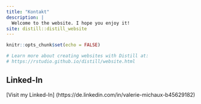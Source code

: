 ```yaml
---
title: "Kontakt"
description: |
  Welcome to the website. I hope you enjoy it!
site: distill::distill_website
---
```


```r
knitr::opts_chunk$set(echo = FALSE)

# Learn more about creating websites with Distill at:
# https://rstudio.github.io/distill/website.html

```

## Linked-In

[Visit my Linked-In] (https://de.linkedin.com/in/valerie-michaux-b45629182)

